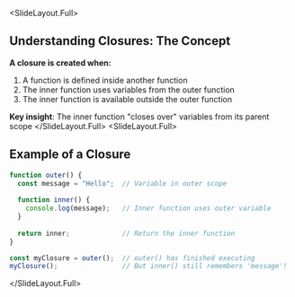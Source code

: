 
<SlideLayout.Full>
## Understanding Closures: The Concept

**A closure is created when:**
1. A function is defined inside another function
2. The inner function uses variables from the outer function
3. The inner function is available outside the outer function

**Key insight**: The inner function "closes over" variables from its parent scope
</SlideLayout.Full>
<SlideLayout.Full>
## Example of a Closure

```javascript
function outer() {
  const message = "Hello";  // Variable in outer scope
  
  function inner() {
    console.log(message);   // Inner function uses outer variable
  }
  
  return inner;             // Return the inner function
}

const myClosure = outer();  // outer() has finished executing
myClosure();                // But inner() still remembers 'message'!
```
</SlideLayout.Full>